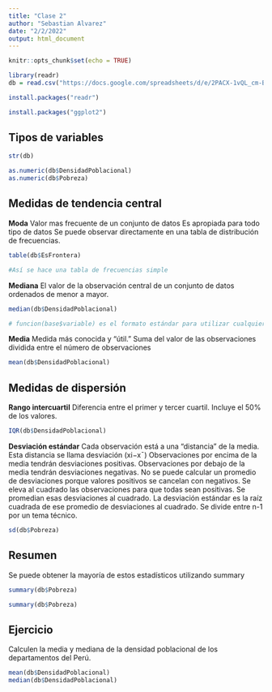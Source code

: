 ---
title: "Clase 2"
author: "Sebastian Alvarez"
date: "2/2/2022"
output: html_document
---

```{r setup, include=FALSE}
knitr::opts_chunk$set(echo = TRUE)
```

```{r}
library(readr)
db = read.csv("https://docs.google.com/spreadsheets/d/e/2PACX-1vQL_cm-BMwcCSxUofV_13L0zDiXOP-KaoEWMr8SeSfX-dLd5yzjBg9FoNsZSEwpakCylZzMB0r6dPXU/pub?output=csv")


```
```{r}
install.packages("readr")
```
```{r}
install.packages("ggplot2")
```


## Tipos de variables

```{r}
str(db)

as.numeric(db$DensidadPoblacional)
as.numeric(db$Pobreza)
```



## Medidas de tendencia central

**Moda**
Valor mas frecuente de un conjunto de datos
Es apropiada para todo tipo de datos
Se puede observar directamente en una tabla de distribución de frecuencias.

```{r}
table(db$EsFrontera)

#Así se hace una tabla de frecuencias simple
```

**Mediana**
El valor de la observación central de un conjunto de datos ordenados de menor a mayor.

```{r}
median(db$DensidadPoblacional)

# funcion(base$variable) es el formato estándar para utilizar cualquier función
```

**Media**
Medida más conocida y “útil.”
Suma del valor de las observaciones dividida entre el número de observaciones

```{r}
mean(db$DensidadPoblacional)
```


## Medidas de dispersión


**Rango intercuartil**
Diferencia entre el primer y tercer cuartil. Incluye el 50% de los valores.

```{r}
IQR(db$DensidadPoblacional)
```


**Desviación estándar**
Cada observación está a una “distancia” de la media. Esta distancia se llama desviación (xi−x¯)
Observaciones por encima de la media tendrán desviaciones positivas. Observaciones por debajo de la media tendrán desviaciones negativas.
No se puede calcular un promedio de desviaciones porque valores positivos se cancelan con negativos.
Se eleva al cuadrado las observaciones para que todas sean positivas. Se promedian esas desviaciones al cuadrado.
La desviación estándar es la raíz cuadrada de ese promedio de desviaciones al cuadrado.
Se divide entre n-1 por un tema técnico.

```{r}
sd(db$Pobreza)
```


## Resumen

Se puede obtener la mayoría de estos estadísticos utilizando summary

```{r}
summary(db$Pobreza)
```

```{r}
summary(db$Pobreza)
```



## Ejercicio

Calculen la media y mediana de la densidad poblacional de los departamentos del Perú.

```{r}
mean(db$DensidadPoblacional)
median(db$DensidadPoblacional)
```



